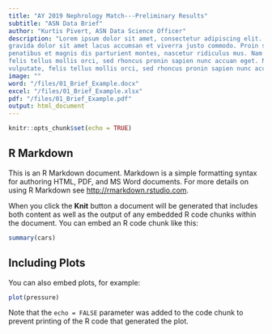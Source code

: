---
title: "AY 2019 Nephrology Match---Preliminary Results"
subtitle: "ASN Data Brief"
author: "Kurtis Pivert, ASN Data Science Officer"
description: "Lorem ipsum dolor sit amet, consectetur adipiscing elit. Aenean euismod bibendum laoreet. Proin
gravida dolor sit amet lacus accumsan et viverra justo commodo. Proin sodales pulvinar sic tempor. Sociis natoque
penatibus et magnis dis parturient montes, nascetur ridiculus mus. Nam fermentum, nulla luctus pharetra vulputate,
felis tellus mollis orci, sed rhoncus pronin sapien nunc accuan eget. Nam fermentum, nulla luctus pharetra
vulputate, felis tellus mollis orci, sed rhoncus pronin sapien nunc accuan eget."
image: ""
word: "/files/01_Brief_Example.docx"
excel: "/files/01_Brief_Example.xlsx"
pdf: "/files/01_Brief_Example.pdf"
output: html_document
---

```{r setup, include=FALSE}
knitr::opts_chunk$set(echo = TRUE)
```

## R Markdown

This is an R Markdown document. Markdown is a simple formatting syntax for authoring HTML, PDF, and MS Word documents. For more details on using R Markdown see <http://rmarkdown.rstudio.com>.

When you click the **Knit** button a document will be generated that includes both content as well as the output of any embedded R code chunks within the document. You can embed an R code chunk like this:

```{r cars}
summary(cars)
```

## Including Plots

You can also embed plots, for example:

```{r pressure, echo=FALSE}
plot(pressure)
```

Note that the `echo = FALSE` parameter was added to the code chunk to prevent printing of the R code that generated the plot.
